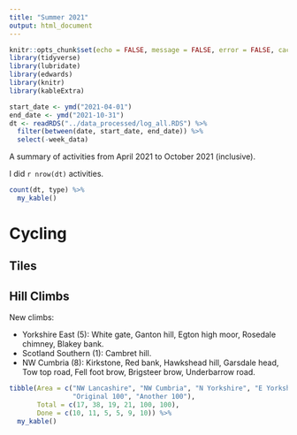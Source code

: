 ```yaml
---
title: "Summer 2021"
output: html_document
---
```


```r
knitr::opts_chunk$set(echo = FALSE, message = FALSE, error = FALSE, cache = FALSE)
library(tidyverse)
library(lubridate)
library(edwards)
library(knitr)
library(kableExtra)
```

```r
start_date <- ymd("2021-04-01")
end_date <- ymd("2021-10-31")
dt <- readRDS("../data_processed/log_all.RDS") %>% 
  filter(between(date, start_date, end_date)) %>% 
  select(-week_data)
```

A summary of activities from April 2021 to October 2021 (inclusive).

I did `r nrow(dt)` activities.

```r
count(dt, type) %>% 
  my_kable()
```

# Cycling


## Tiles


## Hill Climbs

New climbs:

- Yorkshire East (5): White gate, Ganton hill, Egton high moor, Rosedale chimney, Blakey bank.
- Scotland Southern (1): Cambret hill.
- NW Cumbria (8): Kirkstone, Red bank, Hawkshead hill, Garsdale head, Tow top road, 
  Fell foot brow, Brigsteer brow, Underbarrow road.
  
```r
tibble(Area = c("NW Lancashire", "NW Cumbria", "N Yorkshire", "E Yorkshire",
                "Original 100", "Another 100"),
       Total = c(17, 38, 19, 21, 100, 100),
       Done = c(10, 11, 5, 5, 9, 10)) %>% 
  my_kable()
```
